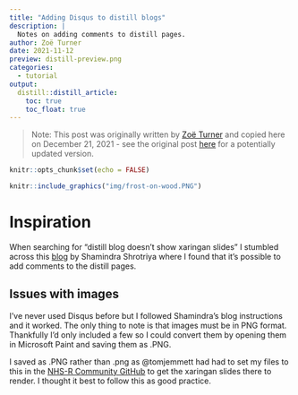 ```yaml
---
title: "Adding Disqus to distill blogs"
description: |
  Notes on adding comments to distill pages.
author: Zoë Turner
date: 2021-11-12
preview: distill-preview.png
categories:
  - tutorial
output:
  distill::distill_article:
    toc: true
    toc_float: true
---
```


> Note: This post was originally written by [Zoë Turner](https://lextuga007.github.io/PhilosopherAnalyst/) and copied here on December 21, 2021 - see the original post [here](https://lextuga007.github.io/PhilosopherAnalyst/posts/2021-01-31-adding-disqus-to-distill-blogs/) for a potentially updated version.

```r
knitr::opts_chunk$set(echo = FALSE)
```

```r
knitr::include_graphics("img/frost-on-wood.PNG")
```

# Inspiration

When searching for "distill blog doesn't show xaringan slides" I stumbled across this [blog](https://www.shamindras.com/posts/2019-07-31-shrotriya2019distillpt2/) by Shamindra Shrotriya where I found that it's possible to add comments to the distill pages. 

## Issues with images

I've never used Disqus before but I followed Shamindra's blog instructions and it worked. The only thing to note is that images must be in PNG format. Thankfully I'd only included a few so I could convert them by opening them in Microsoft Paint and saving them as .PNG. 

I saved as .PNG rather than .png as @tomjemmett had had to set my files to this in the [NHS-R Community GitHub](https://github.com/nhs-r-community/Conference_2020/commit/523e51b1b7fbb3c6a0de6b88dcd27dda6cc0e5d3) to get the xaringan slides there to render. I thought it best to follow this as good practice.